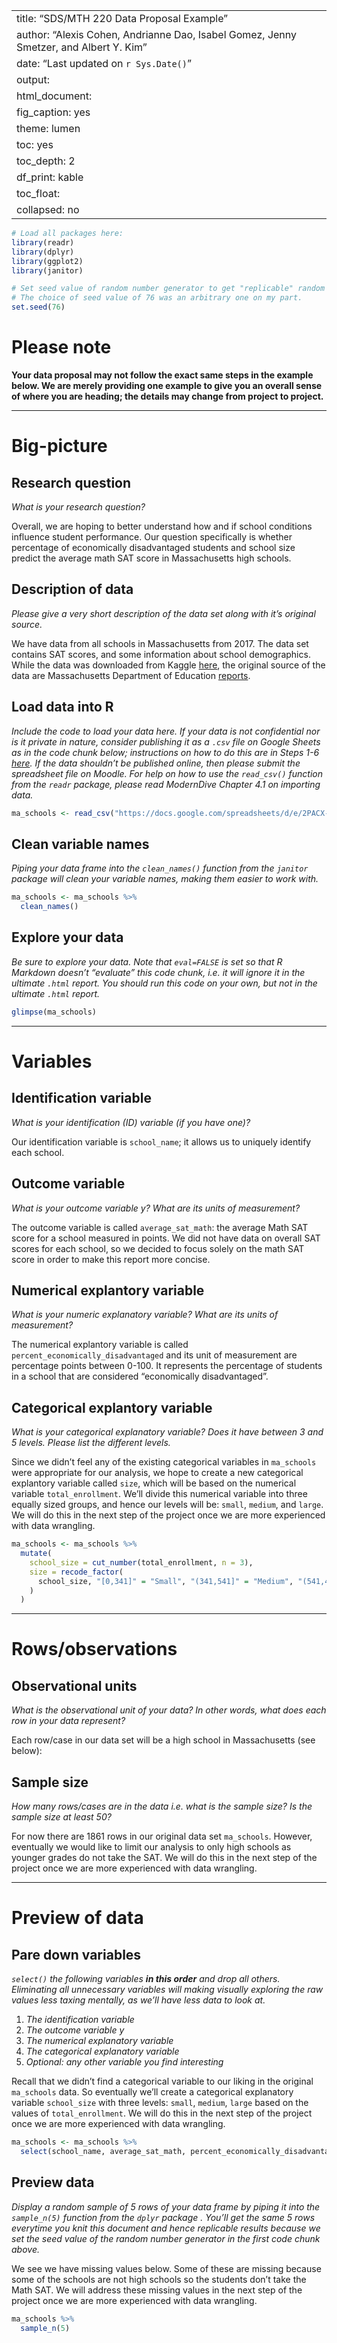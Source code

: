 
---
title: "SDS/MTH 220 Data Proposal Example"
author: "Alexis Cohen, Andrianne Dao, Isabel Gomez, Jenny Smetzer, and Albert Y. Kim"
date: "Last updated on `r Sys.Date()`"
output:
  html_document:
    fig_caption: yes
    theme: lumen
    toc: yes
    toc_depth: 2
    df_print: kable
    toc_float:
      collapsed: no
---

```r
# Load all packages here:
library(readr)
library(dplyr)
library(ggplot2)
library(janitor)

# Set seed value of random number generator to get "replicable" random numbers.
# The choice of seed value of 76 was an arbitrary one on my part.
set.seed(76)
```

# Please note

**Your data proposal may not follow the exact same steps in the example below. We are merely providing one example to give you an overall sense of where you are heading; the details may change from project to project.**



***



# Big-picture

## Research question

_What is your research question?_

Overall, we are hoping to better understand how and if school conditions influence student performance. Our question specifically is whether percentage of economically disadvantaged students and school size predict the average math SAT score in Massachusetts high schools. 

## Description of data

_Please give a very short description of the data set along with it's original source._

We have data from all schools in Massachusetts from 2017. The data set contains SAT scores, and some information about school demographics. While the data was downloaded from Kaggle [here](https://www.kaggle.com/ndalziel/massachusetts-public-schools-data), the original source of the data are Massachusetts Department of Education [reports](http://profiles.doe.mass.edu/state_report/).

## Load data into R

_Include the code to load your data here. If your data is not confidential nor is it private in nature, consider publishing it as a `.csv` file on Google Sheets as in the code chunk below; instructions on how to do this are in Steps 1-6 [here](https://twitter.com/rudeboybert/status/1055821846539591680). If the data shouldn't be published online, then please submit the spreadsheet file on Moodle. For help on how to use the `read_csv()` function from the `readr` package, please read ModernDive Chapter 4.1 on importing data._

```r
ma_schools <- read_csv("https://docs.google.com/spreadsheets/d/e/2PACX-1vSrWSNyNqRVA950sdYa1QazAT-l0T7dl6pE5Ewvt7LkSm9LXmeVNbCbqEcrbygFmFyK4B6VQQGebuk9/pub?gid=1469057204&single=true&output=csv")
```


## Clean variable names

_Piping your data frame into the `clean_names()` function from the `janitor` package will clean your variable names, making them easier to work with._

```r
ma_schools <- ma_schools %>% 
  clean_names()
```


## Explore your data

_Be sure to explore your data. Note that `eval=FALSE` is set so that R Markdown doesn't "evaluate" this code chunk, i.e. it will ignore it in the ultimate `.html` report. You should run this code on your own, but not in the ultimate `.html` report._

```r
glimpse(ma_schools)
```



***



# Variables

## Identification variable

_What is your identification (ID) variable (if you have one)?_

Our identification variable is `school_name`; it allows us to uniquely identify each school.

## Outcome variable

_What is your outcome variable $y$? What are its units of measurement?_

The outcome variable is called `average_sat_math`: the average Math SAT score for a school measured in points.  We did not have data on overall SAT scores for each school, so we decided to focus solely on the math SAT score in order to make this report more concise.

## Numerical explantory variable

_What is your numeric explanatory variable? What are its units of measurement?_

The numerical explantory variable is called `percent_economically_disadvantaged` and its unit of measurement are percentage points between 0-100.  It represents the percentage of students in a school that are considered "economically disadvantaged".

## Categorical explantory variable

_What is your categorical explanatory variable? Does it have between 3 and 5 levels. Please list the different levels._

Since we didn't feel any of the existing categorical variables in `ma_schools` were appropriate for our analysis, we hope to create a new categorical explantory variable called `size`, which will be based on the numerical variable `total_enrollment`. We'll divide this numerical variable into three equally sized groups, and hence our levels will be: `small`, `medium`, and `large`. We will do this in the next step of the project once we are more experienced with data wrangling.

<!--
We constructed this variable by cutting the numeric variable `total_enrollment` into `n=3` roughly equally sized parts so that schools with 0-341 students were called `small`, schools with 342-541 students were classified as `medium` and those with > 541 students were `large`. 
-->

```r
ma_schools <- ma_schools %>% 
  mutate(
    school_size = cut_number(total_enrollment, n = 3),
    size = recode_factor(
      school_size, "[0,341]" = "Small", "(341,541]" = "Medium", "(541,4.26e+03]" = "Large"
    )
  )
```



***


# Rows/observations

## Observational units

_What is the observational unit of your data? In other words, what does each row in your data represent?_

Each row/case in our data set will be a high school in Massachusetts (see below):

## Sample size

_How many rows/cases are in the data i.e. what is the sample size? Is the sample size at least 50?_

For now there are 1861 rows in our original data set `ma_schools`. However, eventually we would like to limit our analysis to only high schools as younger grades do not take the SAT. We will do this in the next step of the project once we are more experienced with data wrangling.

<!--
```r
ma_schools <- ma_schools %>% 
  filter(x11_enrollment > 0 & x12_enrollment > 0)
```

There also appear to be 58 `NA` missing values for `average_sat_math`:

```r
ma_schools %>% 
  mutate(is_missing = is.na(average_sat_math)) %>% 
  summarize(total_missing = sum(is_missing))
```

We will drop these rows while being sure to report this fact in the next step of the project, as this may have implications on our interpretation of the results. So the final sample size will be 332. 


```r
ma_schools <- ma_schools %>% 
  filter(!is.na(average_sat_math))
```
-->


***


# Preview of data

## Pare down variables

_`select()` the following variables **in this order** and drop all others. Eliminating all unnecessary variables will making visually exploring the raw values less taxing mentally, as we'll have less data to look at._

1. _The identification variable_
1. _The outcome variable $y$_
1. _The numerical explanatory variable_
1. _The categorical explanatory variable_
1. _Optional: any other variable you find interesting_

Recall that we didn't find a categorical variable to our liking in the original `ma_schools` data. So eventually we'll create a categorical explanatory variable `school_size` with three levels: `small`, `medium`, `large` based on the values of `total_enrollment`. We will do this in the next step of the project once we are more experienced with data wrangling.

```r
ma_schools <- ma_schools %>% 
  select(school_name, average_sat_math, percent_economically_disadvantaged, total_enrollment)
```


## Preview data

_Display a random sample of 5 rows of your data frame by piping it into the `sample_n(5)` function from the `dplyr` package . You'll get the same 5 rows everytime you knit this document and hence replicable results because we set the seed value of the random number generator in the first code chunk above._

We see we have missing values below. Some of these are missing because some of the schools are not high schools so the students don't take the Math SAT. We will address these missing values in the next step of the project once we are more experienced with data wrangling.

```r
ma_schools %>% 
  sample_n(5)
```





